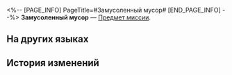 <%-- [PAGE_INFO]
PageTitle=#Замусоленный мусор#
[END_PAGE_INFO] --%>
{{Предмет Инфобокс
|id          = 140393
|Изображение = Предмет Замусоленный мусор.png
|Тип         = Предмет миссии
|Инвентарь   = Миссии
|Редкость    = 3
|Эффект      = 
|Описание    = Мусорный мешок, заполненный небесным нефритом. У нефритовых костей разная редкость, и её можно определить по цвету мешка.
}}
{{Описание|''«Играйте умеренно и не тратьтесь сверх меры».''}}
'''Замусоленный мусор''' — [[Предмет миссии]].

==На других языках==
{{На других языках
|en   = Swarthy Trash
|zhs  = 黑不溜秋的垃圾
|zht  = 黑不溜丟的垃圾
|ja   = ドス黒いゴミ
|ko   = 거무칙칙한 쓰레기
|es   = Basura atezada
|fr   = Poubelle bistre
|ru   = Замусоленный мусор
|th   = ขยะสีดำมะเมื่อม
|vi   = Rác Đen Thui Thủi
|de   = Dunkler Müll
|id   = Sampah Hitam Pekat
|pt   = Lixo Escuro
}}

==История изменений==
{{История изменений|3.5}}